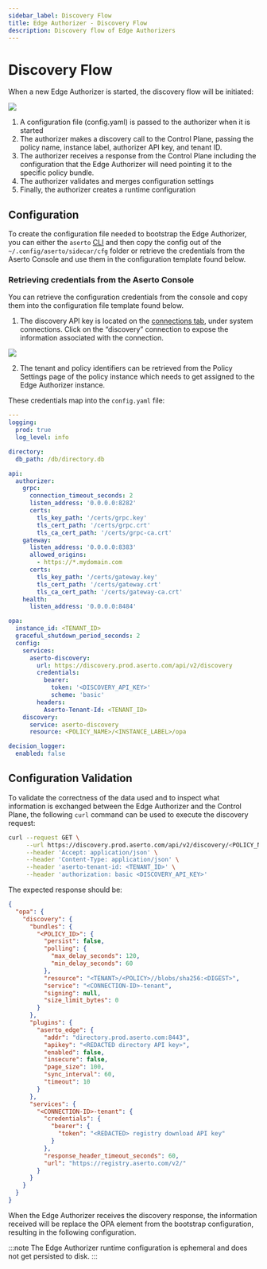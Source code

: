 ```yaml
---
sidebar_label: Discovery Flow
title: Edge Authorizer - Discovery Flow
description: Discovery flow of Edge Authorizers
---
```

# Discovery Flow

When a new Edge Authorizer is started, the discovery flow will be initiated:

<img src="/discovery-bootstrap.png" />

1. A configuration file (config.yaml) is passed to the authorizer when it is started
2. The authorizer makes a discovery call to the Control Plane, passing the policy name, instance label, authorizer API key, and tenant ID.
3. The authorizer receives a response from the Control Plane including the configuration that the Edge Authorizer will need pointing it to the specific policy bundle.
4. The authorizer validates and merges configuration settings
5. Finally, the authorizer creates a runtime configuration

## Configuration

To create the configuration file needed to bootstrap the Edge Authorizer, you can either the `aserto` [CLI](/docs/command-line-interface/aserto-cli/onebox#configuring-the-policy) and then copy the config out of the `~/.config/aserto/sidecar/cfg` folder or retrieve the credentials from the Aserto Console and use them in the configuration template found below.

### Retrieving credentials from the Aserto Console

You can retrieve the configuration credentials from the console and copy them into the configuration file template found below.

1. The discovery API key is located on the [connections tab](https://console.aserto.com/ui/connections), under system connections. Click on the “discovery” connection to expose the information associated with the connection.

<img src="/discovery-api-key.png" />

2. The tenant and policy identifiers can be retrieved from the Policy Settings page of the policy instance which needs to get assigned to the Edge Authorizer instance.

These credentials map into the `config.yaml` file:

```yaml
---
logging:
  prod: true
  log_level: info

directory:
  db_path: /db/directory.db

api:
  authorizer:
    grpc:
      connection_timeout_seconds: 2
      listen_address: '0.0.0.0:8282'
      certs:
        tls_key_path: '/certs/grpc.key'
        tls_cert_path: '/certs/grpc.crt'
        tls_ca_cert_path: '/certs/grpc-ca.crt'
    gateway:
      listen_address: '0.0.0.0:8383'
      allowed_origins:
        - https://*.mydomain.com
      certs:
        tls_key_path: '/certs/gateway.key'
        tls_cert_path: '/certs/gateway.crt'
        tls_ca_cert_path: '/certs/gateway-ca.crt'
    health:
      listen_address: '0.0.0.0:8484'

opa:
  instance_id: <TENANT_ID>
  graceful_shutdown_period_seconds: 2
  config:
    services:
      aserto-discovery:
        url: https://discovery.prod.aserto.com/api/v2/discovery
        credentials:
          bearer:
            token: '<DISCOVERY_API_KEY>'
            scheme: 'basic'
        headers:
          Aserto-Tenant-Id: <TENANT_ID>
    discovery:
      service: aserto-discovery
      resource: <POLICY_NAME>/<INSTANCE_LABEL>/opa

decision_logger:
  enabled: false
```

## Configuration Validation

To validate the correctness of the data used and to inspect what information is exchanged between the Edge Authorizer and the Control Plane, the following `curl` command can be used to execute the discovery request:

```sh
curl --request GET \
     --url https://discovery.prod.aserto.com/api/v2/discovery/<POLICY_NAME>/<INSTANCE_LABEL>/opa\
     --header 'Accept: application/json' \
     --header 'Content-Type: application/json' \
     --header 'aserto-tenant-id: <TENANT_ID>' \
     --header 'authorization: basic <DISCOVERY_API_KEY>'
```

The expected response should be:

```json
{
  "opa": {
    "discovery": {
      "bundles": {
        "<POLICY_ID>": {
          "persist": false,
          "polling": {
            "max_delay_seconds": 120,
            "min_delay_seconds": 60
          },
          "resource": "<TENANT>/<POLICY>//blobs/sha256:<DIGEST>",
          "service": "<CONNECTION-ID>-tenant",
          "signing": null,
          "size_limit_bytes": 0
        }
      },
      "plugins": {
        "aserto_edge": {
          "addr": "directory.prod.aserto.com:8443",
          "apikey": "<REDACTED directory API key>",
          "enabled": false,
          "insecure": false,
          "page_size": 100,
          "sync_interval": 60,
          "timeout": 10
        }
      },
      "services": {
        "<CONNECTION-ID>-tenant": {
          "credentials": {
            "bearer": {
              "token": "<REDACTED> registry download API key"
            }
          },
          "response_header_timeout_seconds": 60,
          "url": "https://registry.aserto.com/v2/"
        }
      }
    }
  }
}
```

When the Edge Authorizer receives the discovery response, the information received will be replace the OPA element from the bootstrap configuration, resulting in the following configuration.

:::note
The Edge Authorizer runtime configuration is ephemeral and does not get persisted to disk.
:::
